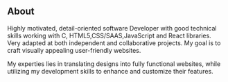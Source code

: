 ## About

Highly motivated, detail-oriented software Developer with good technical skills working with C, HTML5,CSS/SAAS,JavaScript and React libraries. Very adapted at both independent and collaborative projects.
My goal is to craft visually appealing user-friendly websites.

My experties lies in translating designs into fully functional websites,
while utilizing my development skills to enhance and customize their features.
